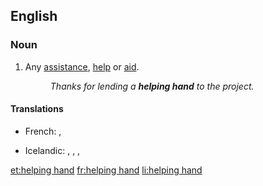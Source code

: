 ==English==

===Noun===
{{en-noun|sg=[[helping]] [[hand]]}}

# {{idiomatic}} Any [[assistance]], [[help]] or [[aid]].
#:''Thanks for lending a '''helping hand''' to the project.''

====Translations====
{{trans-top|any assistance, help or aid}}
* French: {{t+|fr|coup de pouce|m}}, {{t+|fr|coup de main|m}}
{{trans-mid}}
* Icelandic: {{t|is|hjálparhönd|f}}, {{qualifier|lend a helping hand}} {{t|is|rétta hjálparhönd}}, {{qualifier|give a helping hand}} {{t|is|leggja hönd á plóg}}, {{t|is|leggja hönd á plóg}}
{{trans-bottom}}

[[et:helping hand]]
[[fr:helping hand]]
[[li:helping hand]]
